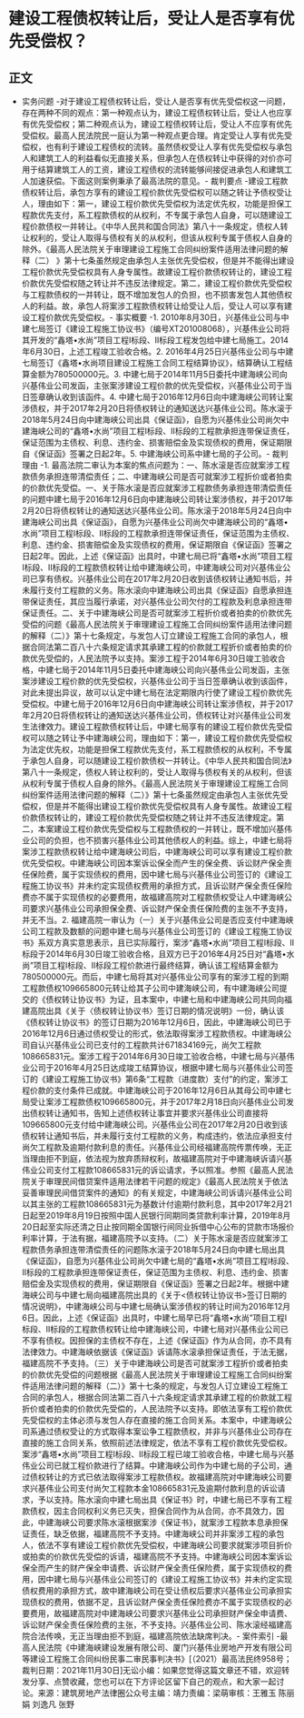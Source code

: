 # 建设工程债权转让后，受让人是否享有优先受偿权？
## 正文
- 实务问题 -对于建设工程债权转让后，受让人是否享有优先受偿权这一问题，存在两种不同的观点：第一种观点认为，建设工程债权转让后，受让人也应享有优先受偿权；第二种观点认为，建设工程债权转让后，受让人不应享有优先受偿权。最高人民法院民一庭认为第一种观点更合理。肯定受让人享有优先受偿权，也有利于建设工程债权的流转。虽然债权受让人享有优先受偿权与承包人和建筑工人的利益看似无直接关系，但承包人在债权转让中获得的对价亦可用于结算建筑工人的工资，建设工程债权的流转能够间接促进承包人和建筑工人加速获偿。下面这则案例秉承了最高法院的意见。- 裁判要点 -建设工程款债权转让后，承包方享有的建设工程价款优先受偿权可以随之转让予债权受让人，理由如下：第一，建设工程价款优先受偿权为法定优先权，功能是担保工程款优先支付，系工程款债权的从权利，不专属于承包人自身，可以随建设工程价款债权一并转让。《中华人民共和国合同法》第八十一条规定，债权人转让权利的，受让人取得与债权有关的从权利，但该从权利专属于债权人自身的除外。《最高人民法院关于审理建设工程施工合同纠纷案件适用法律问题的解释（二） 》第十七条虽然规定由承包人主张优先受偿权，但是并不能得出建设工程价款优先受偿权具有人身专属性。故建设工程价款债权转让的，建设工程价款优先受偿权随之转让并不违反法律规定。第二，建设工程价款优先受偿权与工程款债权的一并转让，既不增加发包人的负担，也不损害发包人其他债权人的利益。故，承包人将案涉工程款债权转让给受让人后，受让人可以享有建设工程价款优先受偿权。- 事实概要 -1. 2010年8月30日，兴基伟业公司与中建七局签订《建设工程施工协议书》（编号XT201008068），兴基伟业公司将其开发的“鑫塔•水尚”项目工程I标段、II标段工程发包给中建七局施工。2014年6月30日，上述工程竣工验收合格。2. 2016年4月25日兴基伟业公司与中建七局签订《鑫塔•水尚项目建设工程施工合同工程结算协议》，结算确认工程结算金额为780500000元。3. 中建七局于2014年11月5日委托中建海峡公司向兴基伟业公司发函，主张案涉建设工程价款的优先受偿权，兴基伟业公司于当日签章确认收到该函件。4. 中建七局于2016年12月6日向中建海峡公司转让案涉债权，并于2017年2月20日将债权转让的通知送达兴基伟业公司。陈水滚于2018年5月24日向中建海峡公司出具《保证函》，自愿为兴基伟业公司尚欠中建海峡公司的“鑫塔•水尚”项目工程Ⅰ标段、Ⅱ标段的工程款承担连带保证责任，保证范围为主债权、利息、违约金、损害赔偿金及实现债权的费用，保证期限自《保证函》签署之日起2年。5. 中建海峡公司系中建七局的子公司。- 裁判理由 -1. 最高法院二审认为本案的焦点问题为：一、陈水滚是否应就案涉工程款债务承担连带清偿责任；二、中建海峡公司是否可就案涉工程折价或者拍卖的价款优先受偿。一、关于陈水滚是否应就案涉工程款债务承担连带清偿责任的问题中建七局于2016年12月6日向中建海峡公司转让案涉债权，并于2017年2月20日将债权转让的通知送达兴基伟业公司。陈水滚于2018年5月24日向中建海峡公司出具《保证函》，自愿为兴基伟业公司尚欠中建海峡公司的“鑫塔•水尚”项目工程Ⅰ标段、Ⅱ标段的工程款承担连带保证责任，保证范围为主债权、利息、违约金、损害赔偿金及实现债权的费用，保证期限自《保证函》签署之日起2年。因此，上述《保证函》出具时，中建七局已将“鑫塔•水尚”项目工程Ⅰ标段、Ⅱ标段的工程款债权转让给中建海峡公司，中建海峡公司对兴基伟业公司已享有债权。兴基伟业公司在2017年2月20日收到该债权转让通知书后，并未履行支付工程款的义务。陈水滚向中建海峡公司出具《保证函》自愿承担连带保证责任，其应当履行承诺，对兴基伟业公司欠付的工程款及利息承担连带保证责任。二、关于中建海峡公司是否可就案涉工程折价或者拍卖的价款优先受偿的问题《最高人民法院关于审理建设工程施工合同纠纷案件适用法律问题的解释（二）》第十七条规定，与发包人订立建设工程施工合同的承包人，根据合同法第二百八十六条规定请求其承建工程的价款就工程折价或者拍卖的价款优先受偿的，人民法院予以支持。案涉工程于2014年6月30日竣工验收合格，中建七局于2014年11月5日委托中建海峡公司向兴基伟业公司发函，主张案涉建设工程价款的优先受偿权，兴基伟业公司于当日签章确认收到该函件，对此未提出异议，故可以认定中建七局在法定期限内行使了建设工程价款优先受偿权。中建七局于2016年12月6日向中建海峡公司转让案涉债权，并于2017年2月20日将债权转让的通知送达兴基伟业公司，债权转让对兴基伟业公司发生法律效力。建设工程款债权转让后，中建七局享有的建设工程价款优先受偿权可以随之转让予中建海峡公司，理由如下：第一，建设工程价款优先受偿权为法定优先权，功能是担保工程款优先支付，系工程款债权的从权利，不专属于承包人自身，可以随建设工程价款债权一并转让。《中华人民共和国合同法》第八十一条规定，债权人转让权利的，受让人取得与债权有关的从权利，但该从权利专属于债权人自身的除外。《最高人民法院关于审理建设工程施工合同纠纷案件适用法律问题的解释（二）》第十七条虽然规定由承包人主张优先受偿权，但是并不能得出建设工程价款优先受偿权具有人身专属性。故建设工程价款债权转让的，建设工程价款优先受偿权随之转让并不违反法律规定。第二，本案建设工程价款优先受偿权与工程款债权的一并转让，既不增加兴基伟业公司的负担，也不损害兴基伟业公司其他债权人的利益。综上，中建七局将案涉工程款债权转让给中建海峡公司后，中建海峡公司可以享有建设工程价款优先受偿权。中建海峡公司因本案诉讼保全而产生的保全费、诉讼财产保全责任保险费，属于实现债权的费用，因中建七局与兴基伟业公司签订的《建设工程施工协议书》并未约定实现债权费用的承担方式，且诉讼财产保全责任保险费亦不属于实现债权的必要费用，故福建高院对工程款债权受让人中建海峡公司要求兴基伟业公司承担保全费、诉讼财产保全责任保险费的主张不予支持，并无不当。2. 福建高院一审认为（一）关于兴基伟业公司是否应支付中建海峡公司工程款及数额的问题中建七局与兴基伟业公司签订的《建设工程施工协议书》系双方真实意思表示，且已实际履行，案涉“鑫塔•水尚”项目工程I标段、II标段于2014年6月30日竣工验收合格，且双方已于2016年4月25日对“鑫塔•水尚”项目工程I标段、II标段工程价款进行最终结算，确认该工程结算金额为780500000元。而后，中建七局将其对兴基伟业公司享有的案涉工程的到期工程款债权109665800元转让给其子公司中建海峡公司，有中建海峡公司提交的《债权转让协议书》为证，且本案中，中建七局和中建海峡公司共同向福建高院出具《关于〈债权转让协议书〉签订日期的情况说明》一份，确认该《债权转让协议书》的签订日期为2016年12月6日，因此，中建海峡公司已于2016年12月6日通过债权受让的形式，依法取得案涉工程款债权。中建海峡公司自认兴基伟业公司已支付的工程款共计671834169元，尚欠工程款108665831元。案涉工程于2014年6月30日竣工验收合格，中建七局与兴基伟业公司于2016年4月25日达成竣工结算协议，根据中建七局与兴基伟业公司签订的《建设工程施工协议书》第6条“工程款（进度款）支付”的约定，案涉工程价款的支付条件已成就。中建海峡公司于2016年12月6日从其母公司中建七局受让案涉工程款债权109665800元，并于2017年2月18日向兴基伟业公司发出债权转让通知书，告知上述债权转让事宜并要求兴基伟业公司直接将109665800元支付给中建海峡公司。兴基伟业公司在2017年2月20日收到该债权转让通知书后，并未履行支付工程款的义务，构成违约，依法应承担支付尚欠工程款及逾期付款利息的责任。兴基伟业公司经福建高院传票传唤，无正当理由拒不到庭，依法视为放弃质辩权利，故福建高院对于中建海峡诉请兴基伟业公司支付工程款108665831元的诉讼请求，予以照准。参照《最高人民法院关于审理民间借贷案件适用法律若干问题的规定》《最高人民法院关于依法妥善审理民间借贷案件的通知》的有关规定，中建海峡公司诉请兴基伟业公司以其主张的工程款108665831元为基数计付逾期付款利息，其中2017年2月21日起至2019年8月19日按照中国人民银行同期同类贷款利率计算，2019年8月20日起至实际还清之日止按同期全国银行间同业拆借中心公布的贷款市场报价利率计算，于法有据，福建高院予以支持。（二）关于陈水滚是否应就案涉工程款债务承担连带清偿责任的问题陈水滚于2018年5月24日向中建七局出具《保证函》，自愿为兴基伟业公司尚欠中建七局的“鑫塔•水尚”项目工程I标段、II标段的工程款承担连带保证责任，保证范围为主债权、利息、违约金、损害赔偿金及实现债权的费用，保证期限自《保证函》签署之日起2年。根据中建海峡公司与中建七局向福建高院出具的《关于<债权转让协议书>签订日期的情况说明》，中建海峡公司与中建七局确认案涉债权的转让时间为2016年12月6日。因此，上述《保证函》出具时，中建七局早已将“鑫塔•水尚”项目工程I标段、II标段的工程款债权转让给中建海峡公司，中建七局对兴基伟业公司已不享有债权。因担保的主债权不存在，上述《保证函》作为从合同，亦不具有法律效力。中建海峡依据该《保证函》诉请陈水滚承担保证责任，于法无据，福建高院不予支持。（三）关于中建海峡公司是否可就案涉工程折价或者拍卖的价款优先受偿的问题根据《最高人民法院关于审理建设工程施工合同纠纷案件适用法律问题的解释（二）》第十七条的规定，与发包人订立建设工程施工合同的承包人，根据合同法第二百八十六条规定请求其承建工程的价款就工程折价或者拍卖的价款优先受偿的，人民法院予以支持。即依法享有工程价款优先受偿权的主体必须与发包人存在直接的施工合同关系。本案中，中建海峡公司系通过债权受让的方式取得本案讼争工程款债权，并非与兴基伟业公司存在直接的施工合同关系，依照前述法律规定，依法不享有工程价款优先受偿权。案涉“鑫塔•水尚”项目工程Ⅰ标段、Ⅱ标段工程已竣工验收合格，中建七局与兴基伟业公司已就工程价款进行了结算。中建海峡公司作为中建七局的子公司，通过债权转让的方式已依法取得案涉工程款债权。故福建高院对中建海峡公司要求兴基伟业公司支付尚欠工程款本金108665831元及逾期付款利息的诉讼请求，予以支持。陈水滚向中建七局出具《保证书》时，中建七局已不享有工程款债权，因主合同权利义务已灭失，担保合同作为从合同，亦不具效力，因此，中建海峡公司要求陈水滚根据案涉《保证书》，就案涉工程款本息承担保证责任，缺乏依据，福建高院不予支持。中建海峡公司并非案涉工程的承包人，依法不享有建设工程价款优先受偿权，中建海峡公司要求就案涉项目折价或拍卖的价款优先受偿的诉请，福建高院不予支持。中建海峡公司因本案诉讼保全而产生的财产保全申请费、诉讼财产保全责任保险费，属于实现债权的费用，因中建七局与兴基伟业公司签订的《建设工程施工协议书》并未约定实现债权费用的承担方式，故中建海峡公司在受让债权后要求兴基伟业公司承担实现债权的费用，依据不足，且诉讼财产保全责任保险费亦不属于实现债权的必要费用，故福建高院对中建海峡公司要求兴基伟业公司承担财产保全申请费、诉讼财产保全责任保险费的主张，不予支持。兴基伟业公司、陈水滚经福建高院合法传唤，无正当理由拒不到庭，福建高院依法缺席判决。- 案件索引 -最高人民法院《中建海峡建设发展有限公司、厦门兴基伟业房地产开发有限公司等建设工程施工合同纠纷民事二审民事判决书》[（2021）最高法民终958号；裁判日期：2021年11月30日]无讼小编：如果您觉得这篇文章还不错，欢迎转发分享、点赞收藏，您也可以在下方评论区留下自己的观点，和大家一起讨论。来源：建筑房地产法律圈公众号主编：靖力责编：梁萌审核：王雅玉 陈丽娟 刘逸凡 张野